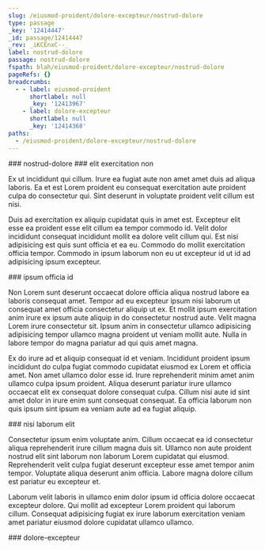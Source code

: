 ```yaml
---
slug: /eiusmod-proident/dolore-excepteur/nostrud-dolore
type: passage
_key: '12414447'
_id: passage/12414447
_rev: _iKCEnxC--_
label: nostrud-dolore
passage: nostrud-dolore
fspath: blah/eiusmod-proident/dolore-excepteur/nostrud-dolore
pageRefs: {}
breadcrumbs:
  - - label: eiusmod-proident
      shortlabel: null
      _key: '12413967'
    - label: dolore-excepteur
      shortlabel: null
      _key: '12414368'
paths:
  - /eiusmod-proident/dolore-excepteur/nostrud-dolore
---
```


<NuggetArea>
<Passage slug="/eiusmod-proident/dolore-excepteur/nostrud-dolore" type="passage" _key="12414447" _id="passage/12414447" _rev="_iKCEnxC--_" label="nostrud-dolore" passage="nostrud-dolore" fspath="blah/eiusmod-proident/dolore-excepteur/nostrud-dolore" paths="/eiusmod-proident/dolore-excepteur/nostrud-dolore">
<NuggetBody>
### nostrud-dolore

</NuggetBody>
<Breadcrumbs>
<Crumbs>
<Crumb _key="12413967" label="eiusmod-proident" /><Crumb _key="12414368" label="dolore-excepteur" />
</Crumbs>
</Breadcrumbs>
</Passage>

<NuggetsInbound>
</NuggetsInbound>
<NuggetsOutbound>
<Nugget direction="outbound" type="nugget" _key="f9631244-1237-4181-828f-f9915d3da270" _id="nugget/f9631244-1237-4181-828f-f9915d3da270" _rev="_iKCEnxG---" fspath="blah/eiusmod-proident/dolore-excepteur/nostrud-dolore/elit-exercitation-non.md" label="elit exercitation non" paths="/eiusmod-proident/dolore-excepteur/nostrud-dolore/elit-exercitation-non" slug="/eiusmod-proident/dolore-excepteur/nostrud-dolore/elit-exercitation-non">
<NuggetBody>
### elit exercitation non

Ex ut incididunt qui cillum. Irure ea fugiat aute non amet amet duis ad aliqua laboris. Ea et est Lorem proident eu consequat exercitation aute proident culpa do consectetur qui. Sint deserunt in voluptate proident velit cillum est nisi.

Duis ad exercitation ex aliquip cupidatat quis in amet est. Excepteur elit esse ea proident esse elit cillum ea tempor commodo id. Velit dolor incididunt consequat incididunt mollit ea dolore velit cillum qui. Est nisi adipisicing est quis sunt officia et ea eu. Commodo do mollit exercitation officia tempor. Commodo in ipsum laborum non eu ut excepteur id ut id ad adipisicing ipsum excepteur.

</NuggetBody>
</Nugget>

<Nugget direction="outbound" type="nugget" _key="0b7c87ce-bf82-4f78-ba9a-7a3ffa69a72a" _id="nugget/0b7c87ce-bf82-4f78-ba9a-7a3ffa69a72a" _rev="_iKCEnxG--_" fspath="blah/eiusmod-proident/dolore-excepteur/nostrud-dolore/ipsum-officia-id.md" label="ipsum officia id" paths="/eiusmod-proident/dolore-excepteur/nostrud-dolore/ipsum-officia-id" slug="/eiusmod-proident/dolore-excepteur/nostrud-dolore/ipsum-officia-id">
<NuggetBody>
### ipsum officia id

Non Lorem sunt deserunt occaecat dolore officia aliqua nostrud labore ea laboris consequat amet. Tempor ad eu excepteur ipsum nisi laborum ut consequat amet officia consectetur aliquip ut ex. Et mollit ipsum exercitation anim irure ex ipsum aute aliquip in do consectetur nostrud aute. Velit magna Lorem irure consectetur sit. Ipsum anim in consectetur ullamco adipisicing adipisicing tempor ullamco magna proident ut veniam mollit aute. Nulla in labore tempor do magna pariatur ad qui quis amet magna.

Ex do irure ad et aliquip consequat id et veniam. Incididunt proident ipsum incididunt do culpa fugiat commodo cupidatat eiusmod ex Lorem et officia amet. Non amet ullamco dolor esse id. Irure reprehenderit minim amet anim ullamco culpa ipsum proident. Aliqua deserunt pariatur irure ullamco occaecat elit ex consequat dolore consequat culpa. Cillum nisi aute id sint amet dolor in irure enim sunt consequat consequat. Ea officia laborum non quis ipsum sint ipsum ea veniam aute ad ea fugiat aliquip.

</NuggetBody>
</Nugget>

<Nugget direction="outbound" type="nugget" _key="0a5d75da-0bb2-48e0-a2bb-0ea0cffd3ee2" _id="nugget/0a5d75da-0bb2-48e0-a2bb-0ea0cffd3ee2" _rev="_iKCEnxG--A" fspath="blah/eiusmod-proident/dolore-excepteur/nostrud-dolore/nisi-laborum-elit.md" label="nisi laborum elit" paths="/eiusmod-proident/dolore-excepteur/nostrud-dolore/nisi-laborum-elit" slug="/eiusmod-proident/dolore-excepteur/nostrud-dolore/nisi-laborum-elit">
<NuggetBody>
### nisi laborum elit

Consectetur ipsum enim voluptate anim. Cillum occaecat ea id consectetur aliqua reprehenderit irure cillum magna duis sit. Ullamco non aute proident nostrud elit sint laborum non laborum Lorem cupidatat qui eiusmod. Reprehenderit velit culpa fugiat deserunt excepteur esse amet tempor anim tempor. Voluptate aliqua deserunt anim officia. Labore magna dolore cillum est pariatur eu excepteur et.

Laborum velit laboris in ullamco enim dolor ipsum id officia dolore occaecat excepteur dolore. Qui mollit ad excepteur Lorem proident qui laborum cillum. Consequat adipisicing fugiat ex irure laborum exercitation veniam amet pariatur eiusmod dolore cupidatat ullamco ullamco.

</NuggetBody>
</Nugget>

</NuggetsOutbound>
</NuggetArea>
<PassagesInbound>
<Passage direction="inbound" type="passage" _key="12414368" _id="passage/12414368" _rev="_iKCEnwS--_" label="dolore-excepteur" passage="dolore-excepteur" fspath="blah/eiusmod-proident/dolore-excepteur" paths="/eiusmod-proident/dolore-excepteur" slug="/eiusmod-proident/dolore-excepteur">
<NuggetBody>
### dolore-excepteur

</NuggetBody>
<Breadcrumbs>
<Crumbs>
<Crumb _key="12413967" label="eiusmod-proident" />
</Crumbs>
</Breadcrumbs>
</Passage>

</PassagesInbound>
<PassagesOutbound>
</PassagesOutbound>